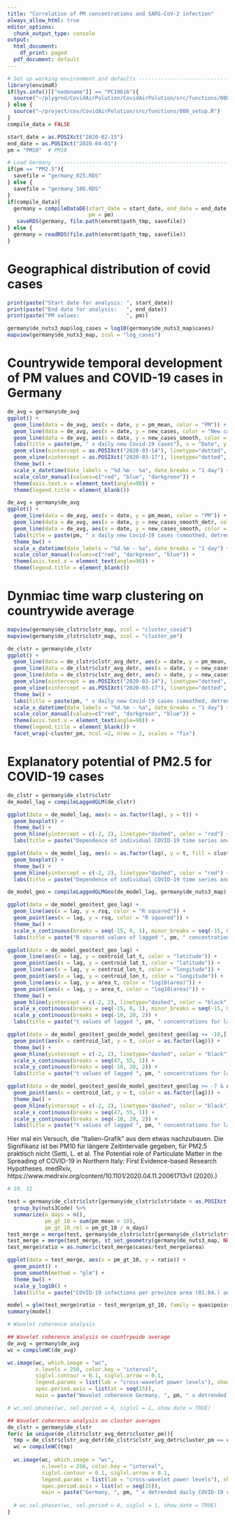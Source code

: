 ```yaml
---
title: "Correlation of PM concentrations and SARS-CoV-2 infection"
always_allow_html: true
editor_options:
  chunk_output_type: console
output:
  html_document:
    df_print: paged
  pdf_document: default
---
```


```r
# Set up working environment and defaults --------------------------------------
library(envimaR)
if(Sys.info()[["nodename"]] == "PC19616"){
  source("~/plygrnd/CovidAirPolution/CovidAirPolution/src/functions/000_setup.R")
} else {
  source("~/project/cov/CovidAirPolution/src/functions/000_setup.R")  
}
compile_data = FALSE

start_date = as.POSIXct("2020-02-15")
end_date = as.POSIXct("2020-04-01")
pm = "PM10"  # PM10

# Load Germany -----------------------------------------------------------------
if(pm == "PM2.5"){
  savefile = "germany_025.RDS"
} else {
  savefile = "germany_100.RDS"
}
if(compile_data){
  germany = compileDataDE(start_date = start_date, end_date = end_date,
                          pm = pm)
   saveRDS(germany, file.path(envrmt$path_tmp, savefile))
} else {
  germany = readRDS(file.path(envrmt$path_tmp, savefile))
}
```

# Geographical distribution of covid cases

```r
print(paste("Start date for analysis: ", start_date))
print(paste("End date for analysis:   ", end_date))
print(paste("PM values:               ", pm))

germany$de_nuts3_map$log_cases = log10(germany$de_nuts3_map$cases)
mapview(germany$de_nuts3_map, zcol = "log_cases")
```


# Countrywide temporal development of PM values and COVID-19 cases in Germany

```r
de_avg = germany$de_avg
ggplot() + 
  geom_line(data = de_avg, aes(x = date, y = pm_mean, color = "PM")) + 
  geom_line(data = de_avg, aes(x = date, y = new_cases, color = "New cases")) + 
  geom_line(data = de_avg, aes(x = date, y = new_cases_smooth, color = "New cases smoothed")) + 
  labs(title = paste(pm, " x daily new Covid-19 cases"), x = "Date", y = "Value") +
  geom_vline(xintercept = as.POSIXct("2020-03-14"), linetype="dotted", color = "black") +
  geom_vline(xintercept = as.POSIXct("2020-03-17"), linetype="dotted", color = "black") +
  theme_bw() + 
  scale_x_datetime(date_labels = "%d.%m - %a", date_breaks = "1 day") + 
  scale_color_manual(values=c("red", "blue", "darkgreen")) +
  theme(axis.text.x = element_text(angle=90)) + 
  theme(legend.title = element_blank())
```


```r
de_avg = germany$de_avg
ggplot() + 
  geom_line(data = de_avg, aes(x = date, y = pm_mean, color = "PM")) + 
  geom_line(data = de_avg, aes(x = date, y = new_cases_smooth_detr, color = "New cases (smoothed, detrended)")) +
  geom_line(data = de_avg, aes(x = date, y = new_cases_smooth, color = "New cases (smoothed)")) + 
  labs(title = paste(pm, " x daily new Covid-19 cases (smoothed, detrended)"), x = "Date", y = "Value") +
  theme_bw() + 
  scale_x_datetime(date_labels = "%d.%m - %a", date_breaks = "1 day") + 
  scale_color_manual(values=c("red", "darkgreen", "blue")) +
  theme(axis.text.x = element_text(angle=90)) + 
  theme(legend.title = element_blank())
```


# Dynmiac time warp clustering on countrywide average

```r
mapview(germany$de_clstr$clstr_map, zcol = "cluster_covid")
mapview(germany$de_clstr$clstr_map, zcol = "cluster_pm")
```

```r
de_clstr = germany$de_clstr
ggplot() + 
  geom_line(data = de_clstr$clstr_avg_detr, aes(x = date, y = pm_mean, color = "PM")) + 
  geom_line(data = de_clstr$clstr_avg_detr, aes(x = date, y = new_cases_smooth, color = "New cases (smoothed)")) + 
  geom_line(data = de_clstr$clstr_avg_detr, aes(x = date, y = new_cases_smooth_detr*5, color = "New cases (smoothed, detrended)")) +
  geom_vline(xintercept = as.POSIXct("2020-03-14"), linetype="dotted", color = "black") +
  geom_vline(xintercept = as.POSIXct("2020-03-17"), linetype="dotted", color = "black") +
  theme_bw() + 
  labs(title = paste(pm, " x daily new Covid-19 cases (smoothed, detrended)"), x = "Date", y = "Value") +
  scale_x_datetime(date_labels = "%d.%m - %a", date_breaks = "1 day") + 
  scale_color_manual(values=c("red", "darkgreen", "blue")) +
  theme(axis.text.x = element_text(angle=90)) + 
  theme(legend.title = element_blank()) +
  facet_wrap(~cluster_pm, ncol =2, nrow = 2, scales = "fix")
```


# Explanatory potential of PM2.5 for COVID-19 cases

```r
de_clstr = germany$de_clstr$clstr
de_model_lag = compileLaggedGLM(de_clstr)
```

```r
ggplot(data = de_model_lag, aes(x = as.factor(lag), y = t)) + 
  geom_boxplot() + 
  theme_bw() +
  geom_hline(yintercept = c(-2, 2), linetype="dashed", color = "red") + 
  labs(title = paste("Dependence of individual COVID-19 time series and lagged ", pm, " concentrations"),x = "Time lag PM [days]", y = "t value of the partial coefficient")
```

```r
ggplot(data = de_model_lag, aes(x = as.factor(lag), y = t, fill = cluster_pm)) + 
  geom_boxplot() + 
  theme_bw() + 
  geom_hline(yintercept = c(-2, 2), linetype="dashed", color = "red") + 
  labs(title = paste("Dependence of individual COVID-19 time series and lagged ", pm, " concentrations by PM clusters"),x = "Time lag PM [days]", y = "t value of the partial coefficient")
```

```r
de_model_geo = compileLaggedGLMGeo(de_model_lag, germany$de_nuts3_map)

ggplot(data = de_model_geo$test_geo_lag) + 
  geom_line(aes(x = lag, y = rsq, color = "R squared")) +
  geom_point(aes(x = lag, y = rsq, color = "R squared")) +
  theme_bw() + 
  scale_x_continuous(breaks = seq(-15, 0, 1), minor_breaks = seq(-15, 0, 1)) + 
  labs(title = paste("R squared values of lagged ", pm, " concentrations based on latitude, longitude and area",x = "Time lag PM [days]"), y = "R squared", color = "R squared")

ggplot(data = de_model_geo$test_geo_lag) + 
  geom_line(aes(x = lag, y = centroid_lat_t, color = "latitude")) +
  geom_point(aes(x = lag, y = centroid_lat_t, color = "latitude")) +
  geom_line(aes(x = lag, y = centroid_lon_t, color = "longitude")) +
  geom_point(aes(x = lag, y = centroid_lon_t, color = "longitude")) +
  geom_line(aes(x = lag, y = area_t, color = "log10(area)")) +
  geom_point(aes(x = lag, y = area_t, color = "log10(area)")) +
  theme_bw() + 
  geom_hline(yintercept = c(-2, 2), linetype="dashed", color = "black") + 
  scale_x_continuous(breaks = seq(-15, 0, 1), minor_breaks = seq(-15, 0, 1)) + 
  scale_y_continuous(breaks = seq(-10, 20, 2)) +
  labs(title = paste("t values of lagged ", pm, " concentrations for latitude, longitude and area"),x = "Time lag PM [days]", y = "t value of the partial coefficient", color = "Partial coefficient")

ggplot(data = de_model_geo$test_geo[de_model_geo$test_geo$lag <= -10,]) + 
  geom_point(aes(x = centroid_lat, y = t, color = as.factor(lag))) +
  theme_bw() + 
  geom_hline(yintercept = c(-2, 2), linetype="dashed", color = "black") + 
  scale_x_continuous(breaks = seq(47, 55, 1)) + 
  scale_y_continuous(breaks = seq(-10, 20, 2)) +
  labs(title = paste("t values of lagged ", pm, " concentrations for latitude"),x = "Latitude [degrees]", y = "t value of the partial coefficient for PM (glm model)", color = "Lag of PM")

ggplot(data = de_model_geo$test_geo[de_model_geo$test_geo$lag >= -7 & de_model_geo$test_geo$lag <= -4,]) + 
  geom_point(aes(x = centroid_lat, y = t, color = as.factor(lag))) +
  theme_bw() + 
  geom_hline(yintercept = c(-2, 2), linetype="dashed", color = "black") + 
  scale_x_continuous(breaks = seq(47, 55, 1)) + 
  scale_y_continuous(breaks = seq(-10, 20, 2)) +
  labs(title = paste("t values of lagged ", pm, " concentrations for latitude"),x = "Latitude [degrees]", y = "t value of the partial coefficient for PM (glm model)", color = "Lag of PM")
```

Hier mal ein Versuch, die "Italien-Grafik" aus dem  etwas nachzubauen. Die Signifikanz ist bei PM10 für längere Zeitintervalle gegeben, für PM2.5 praktisch nicht (Setti, L. et al. The Potential role of Particulate Matter in the Spreading of COVID-19 in Northern Italy: First Evidence-based Research Hypotheses. medRxiv, https://www.medrxiv.org/content/10.1101/2020.04.11.20061713v1 (2020).)

```r
# 10, 12

test = germany$de_clstr$clstr[germany$de_clstr$clstr$date < as.POSIXct("2020-03-17"),] %>%
  group_by(nuts3Code) %>%
  summarize(n_days = n(),
            pm_gt_10 = sum(pm_mean > 10),
            pm_gt_10_rel = pm_gt_10 / n_days)
test_merge = merge(test, germany$de_clstr$clstr[germany$de_clstr$clstr$date == as.POSIXct("2020-04-01"),])
test_merge = merge(test_merge, st_set_geometry(germany$de_nuts3_map, NULL)[, c("nuts3Code", "area")])
test_merge$ratio = as.numeric(test_merge$cases/test_merge$area)

ggplot(data = test_merge, aes(x = pm_gt_10, y = ratio)) + 
  geom_point() +
  geom_smooth(method = "glm") +
  theme_bw() + 
  scale_y_log10() +
  labs(title = paste("COVID-19 infections per province area (01.04.) and days exceeding" , pm, " > 10 from 15.2. to 17.03."))
```

```r
model = glm(test_merge$ratio ~ test_merge$pm_gt_10, family = quasipoisson)
summary(model)
```



```r
# Wavelet coherence analysis

## Wavelet coherence analysis on countrywide average
de_avg = germany$de_avg
wc = compileWC(de_avg)

wc.image(wc, which.image = "wc",
         n.levels = 250, color.key = "interval",
         siglvl.contour = 0.1, siglvl.arrow = 0.1,
         legend.params = list(lab = "cross-wavelet power levels"), show.date = TRUE,
         spec.period.axis = list(at = seq(15)),
         main = paste("Wavelet coherence Germany, ", pm, " x detrended daily COVID-19 cases"))

# wc.sel.phases(wc, sel.period = 4, siglvl = 1, show.date = TRUE)
```



```r
## Wavelet coherence analysis on cluster averages
de_clstr = germany$de_clstr
for(c in unique(de_clstr$clstr_avg_detr$cluster_pm)){
  tmp = de_clstr$clstr_avg_detr[de_clstr$clstr_avg_detr$cluster_pm == c,]
  wc = compileWC(tmp)
  
  wc.image(wc, which.image = "wc",
           n.levels = 250, color.key = "interval",
           siglvl.contour = 0.1, siglvl.arrow = 0.1,
           legend.params = list(lab = "cross-wavelet power levels"), show.date = TRUE,
           spec.period.axis = list(at = seq(15)),
           main = paste("Germany, ", pm, " x detrended daily COVID-19 cases, cluster ", c))
  
  # wc.sel.phases(wc, sel.period = 4, siglvl = 1, show.date = TRUE)
}
```

